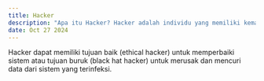 ---
title: Hacker  
description: "Apa itu Hacker? Hacker adalah individu yang memiliki kemampuan teknis tinggi dalam komputer dan jaringan untuk mengeksploitasi sistem."  
date: Oct 27 2024  
---  
Hacker dapat memiliki tujuan baik (ethical hacker) untuk memperbaiki sistem atau tujuan buruk (black hat hacker) untuk merusak dan mencuri data dari sistem yang terinfeksi.
